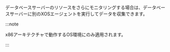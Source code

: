 データベースサーバーのリソースをさらにモニタリングする場合は、データベースサーバーに別のXOSエージェントを実行してデータを収集できます。

:::note

x86アーキテクチャで動作するOS環境にのみ適用されます。

:::
